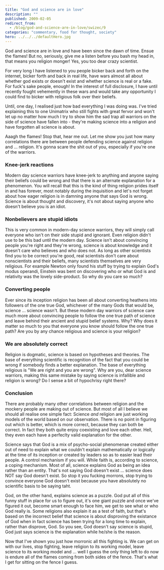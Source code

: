 ```yaml
---
title: "God and science are in love"
description: ""
published: 2009-02-05
redirect_from:
  - /blog/god-and-science-are-in-love/swizec/9
categories: "commentary, food for thought, society"
hero: ../../../defaultHero.jpg
---
```


God and science are in love and have been since the dawn of time. Ensue the flames! But no, seriously, give me a listen before you bash my head in, that means you religion monger! Yes, you too dear crazy scientist.

For very long I have listened to you people bicker back and forth on the internet, bicker forth and back in real life, have wars almost all about whether god exists or doesn't exist and whether science is real or a fake. For fuck's sake people, enough! In the interest of full disclosure, I have until recently fought vehemently in these wars and would take any opportunity I could find to bicker with religious folk over their beliefs.

Until, one day, I realised just how bad everything I was doing was. I've tried explaining this to one Unimatrix who still fights with great fervor and won't let up no matter how much I try to show him the sad trap all warriors on the side of science have fallen into - they're making science into a religion and have forgotten all science is about.

Aaagh the flames! Stop that, hear me out. Let me show you just how many correlations there are between people defending science against religion and ... religion. It's gonna scare the shit out of you, especially if you're one of the warriors.

### Knee-jerk reactions

Modern day science warriors have knee-jerk to anything and anyone saying their beliefs could be wrong and that there is an alternate explanation for a phenomenon. You will recall that this is the kind of thing religion prides itself in and has forever, most notably during the inquisition and let's not forget about how eager religion is in damning anyone that says God is wrong. Science is about thought and discovery, it's not about saying anyone who doesn't believe you is an idiot.

### Nonbelievers are stupid idiots

This is very common in modern-day science warriors, they will simply call everyone who isn't on their side stupid and ignorant. Even religion didn't use to be this bad until the modern day. Science isn't about convincing people you're right and they're wrong, science is about knowledge and it doesn't care who believes and who does not. As long as other scientists find you to be correct you're good, real scientists don't care about nonscientists and their beliefs, many scientists themselves are very religious. For example Newton only found his stuff by trying to explain God's modus operandi, Einstein was bent on discovering who or what God is and relativity was the lovely side-product. So why do you care so much?

### Converting people

Ever since its inception religion has been all about converting heathens into followers of the one true God, whichever of the many Gods that would be, science ... science wasn't. But these modern day warriors of science care much more about convincing people to follow the one true path of science and leave behind their ancient and stupid belief systems. Why? Why does it matter so much to you that everyone you know should follow the one true path? Are you by any chance religious and science is your religion?

### We are absolutely correct

Religion is dogmatic, science is based on hypotheses and theories. The base of everything scientific is recognition of the fact that you could be wrong if somebody finds a better explanation. The base of everything religious is "We are right and you are wrong". Why are you, dear science warriors, making this same mistake by saying science is infallible and religion is wrong? Do I sense a bit of hypochrisy right there?

### Conclusion

There are probably many other correlations between religion and the mockery people are making out of science. But most of all I believe we should all realise one simple fact: Science _and_ religion are just working models of the world based on our observation. There is no point in figuring out which is better, which is more correct, because they can both be correct. In fact they both quite enjoy coexisting and love each other. Hell, they even each have a perfeclty valid explanation for the other.

Science says that God is a mix of psycho-social phenomenae created either out of need to explain what we couldn't explain mathematically or logically at the time of its inception or created by leaders so as to easier lead their people. A control mechanism if you will. While faith is, according to science, a coping mechanism. Most of all, science explains God as being an idea rather than an entity. That's not saying God doesn't exist ... science does NOT say God doesn't exist. So stop it you fucking morrons, stop trying to convince everyone God doesn't exist because you have absolutely no scientific basis to be saying taht.

God, on the other hand, explains science as a puzzle. God put all of this funny stuff in place for us to figure out, it's one giant puzzle and once we've figured it out, become smart enough to face him, we get to see what or who God really is. Some religions also explain it as a test of faith, but that's based on the incorrect belief that science is about disproving the existance of God when in fact science has been trying for a long time to explain, rather than disprove, God. So you see, God doesn't say science is stupid, God just says science is the explanation while he/she is the reason.

Now that I've shown you just how morronic all this fighting is. We can get on with our lives, stop fighting, leave religion to its working model, leave science to its working model and ... well I guess the only thing left to do now is endure all of the flames coming from both sides of the fence. That's what I get for sitting on the fence I guess.
